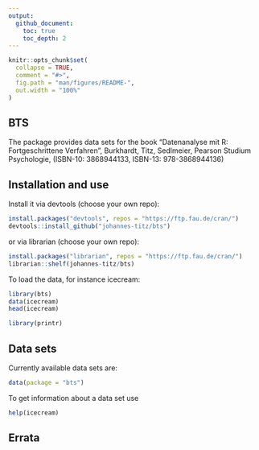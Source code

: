 ```yaml
---
output: 
  github_document:
    toc: true
    toc_depth: 2
---
```


<!-- README.md is generated from README.Rmd. Please edit that file -->

```r
knitr::opts_chunk$set(
  collapse = TRUE,
  comment = "#>",
  fig.path = "man/figures/README-",
  out.width = "100%"
)
```

<!-- ANLEITUNG FÜR MARKUS UND PETER -->
<!-- Zwei Schritte: -->

<!-- 1. In der Datei data-raw/DATASET.R Kommandos für das Holen der Daten ausführen. Am Ende über den Befehl usethis::use_data(...) Daten im Paket zur Verfügung stellen. Ich hab meine Dateien auch als csv gespeichert, sodass man sie gebündelt hat. -->

<!-- 2. In der Datei R/data.R Datensatz dokumentieren -->

<!-- Daten sind dann am Ende im bts Paket (momentan auf github), Installation beispielsweise über devtools::install_github("johannes-titz/bts") -->

<!-- Aufruf der Daten über data(...) nachdem bts geladen ist. Siehe auch die folgende Anleitung.-->

## BTS

The package provides data sets for the book "Datenanalyse mit R: Fortgeschrittene Verfahren", Burkhardt, Titz, Sedlmeier, Pearson Studium Psychologie, (ISBN-10: 3868944133, ISBN-13: 978-3868944136)

## Installation and use
Install it via devtools (choose your own repo):

```r
install.packages("devtools", repos = "https://ftp.fau.de/cran/")
devtools::install_github("johannes-titz/bts")
```

or via librarian (choose your own repo):

```r
install.packages("librarian", repos = "https://ftp.fau.de/cran/")
librarian::shelf(johannes-titz/bts)
```

To load the data, for instance icecream:

```r
library(bts)
data(icecream)
head(icecream)
```

```r
library(printr)
```

## Data sets

Currently available data sets are:

```r
data(package = "bts")
```

To get information about a data set use
```r
help(icecream)
```

## Errata

